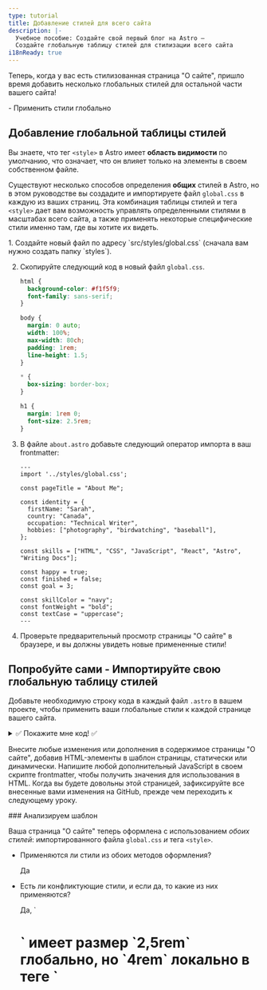 ```yaml
---
type: tutorial
title: Добавление стилей для всего сайта
description: |-
  Учебное пособие: Создайте свой первый блог на Astro —
  Создайте глобальную таблицу стилей для стилизации всего сайта
i18nReady: true
---
```



Теперь, когда у вас есть стилизованная страница "О сайте", пришло время добавить несколько глобальных стилей для остальной части вашего сайта!

<PreCheck>
  - Применить стили глобально
</PreCheck>

## Добавление глобальной таблицы стилей

Вы знаете, что тег `<style>` в Astro имеет **область видимости** по умолчанию, что означает, что он влияет только на элементы в своем собственном файле.

Существуют несколько способов определения **общих** стилей в Astro, но в этом руководстве вы создадите и импортируете файл `global.css` в каждую из ваших страниц. Эта комбинация таблицы стилей и тега `<style>` дает вам возможность управлять определенными стилями в масштабах всего сайта, а также применять некоторые специфические стили именно там, где вы хотите их видеть.

<Steps>
1. Создайте новый файл по адресу `src/styles/global.css` (сначала вам нужно создать папку `styles`).

2. Скопируйте следующий код в новый файл `global.css`.

    ```css title="src/styles/global.css"
    html {
      background-color: #f1f5f9;
      font-family: sans-serif;
    }

    body {
      margin: 0 auto;
      width: 100%;
      max-width: 80ch;
      padding: 1rem;
      line-height: 1.5;
    }

    * {
      box-sizing: border-box;
    }

    h1 {
      margin: 1rem 0;
      font-size: 2.5rem;
    }
    ```

3. В файле `about.astro` добавьте следующий оператор импорта в ваш frontmatter: 

    ```astro title="src/pages/about.astro" ins={2}
    ---
    import '../styles/global.css';

    const pageTitle = "About Me";

    const identity = {
      firstName: "Sarah",
      country: "Canada",
      occupation: "Technical Writer",
      hobbies: ["photography", "birdwatching", "baseball"],
    };

    const skills = ["HTML", "CSS", "JavaScript", "React", "Astro", "Writing Docs"];

    const happy = true;
    const finished = false;
    const goal = 3;

    const skillColor = "navy";
    const fontWeight = "bold";
    const textCase = "uppercase";
    ---
    ```

4. Проверьте предварительный просмотр страницы "О сайте" в браузере, и вы должны увидеть новые примененные стили!
</Steps>

<Box icon="puzzle-piece">

## Попробуйте сами - Импортируйте свою глобальную таблицу стилей

Добавьте необходимую строку кода в каждый файл `.astro` в вашем проекте, чтобы применить ваши глобальные стили к каждой странице вашего сайта.

<details>
<summary>✅ Покажите мне код! ✅</summary>

Добавьте следующий оператор импорта к двум другим файлам страниц: `src/pages/index.astro` и `src/pages/blog.astro`.

```astro title="src/pages/index.astro" ins={2}
---
import '../styles/global.css';
---
```
</details>
</Box>

Внесите любые изменения или дополнения в содержимое страницы "О сайте", добавив HTML-элементы в шаблон страницы, статически или динамически. Напишите любой дополнительный JavaScript в своем скрипте frontmatter, чтобы получить значения для использования в HTML. Когда вы будете довольны этой страницей, зафиксируйте все внесенные вами изменения на GitHub, прежде чем переходить к следующему уроку.

<Box icon="question-mark">
### Анализируем шаблон

Ваша страница "О сайте" теперь оформлена с использованием *обоих стилей*: импортированного файла `global.css` *и* тега `<style>`.

- Применяются ли стили из обоих методов оформления? 


    <p>
      <Spoiler>Да</Spoiler>
    </p>

- Есть ли конфликтующие стили, и если да, то какие из них применяются?

    <p>
      <Spoiler>Да, `<h1>` имеет размер `2,5rem` глобально, но `4rem` локально в теге `<style>`. Локальное правило `4rem` применяется на странице "О сайте".</Spoiler>
    </p>

- Опишите, как работают `global.css` и `<style>` вместе.

    <p>
      <Spoiler>Когда конфликтующие стили определены как глобально, так и в локальном теге `<style>` страницы, локальные стили должны перезаписывать любые глобальные стили. (Но могут быть и другие факторы, поэтому всегда визуально проверяйте свой сайт, чтобы убедиться, что стили применены правильно!)</Spoiler>
    </p>

- Как бы вы выбрали, объявлять ли стиль в файле `global.css` или в теге `<style>`?

    <p>
      <Spoiler>Если вы хотите, чтобы стиль применялся ко всему сайту, вы должны использовать файл `global.css`. Однако если вы хотите, чтобы стили применялись только к содержимому HTML в одном файле `.astro` и не затрагивали другие элементы на вашем сайте, вы можете использовать тег `<style>`.</Spoiler>
    </p>

</Box>



<Box icon="check-list">
## Чек-лист

<Checklist>
- [ ] Я могу добавить глобальные стили CSS, импортировав файл `.css`.
</Checklist>
</Box>

### Ресурсы
- [Сравнение синтаксиса Astro и JSX](/ru/reference/astro-syntax/#отличия-между-astro-и-jsx)

- [Тег `<style>` в Astro](/ru/guides/styling/#styling-in-astro)

- [CSS переменные в Astro](/ru/guides/styling/#css-variables)
